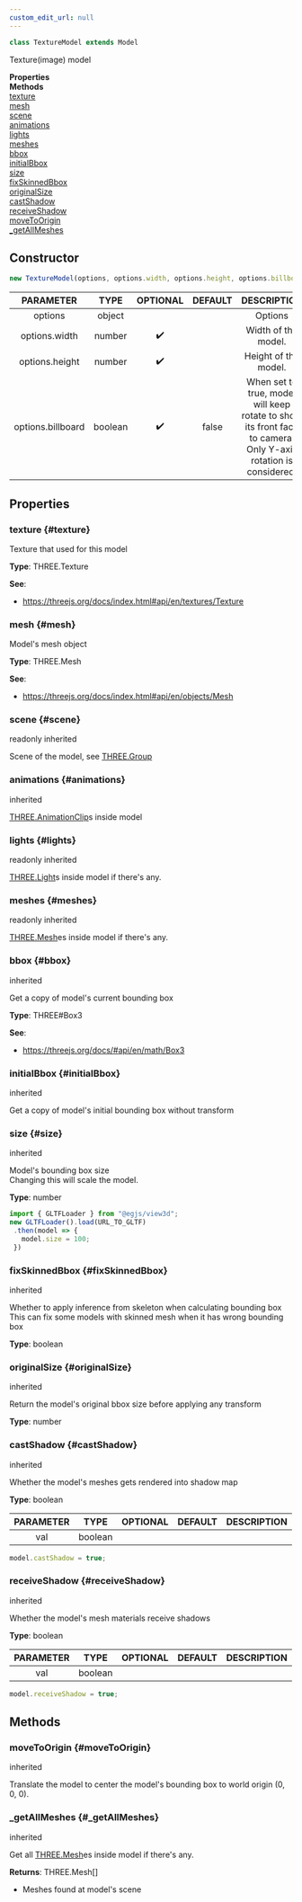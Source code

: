 ```yaml
---
custom_edit_url: null
---
```


```ts
class TextureModel extends Model
```
Texture(image) model

<div className="container">
  <div className="row mb-2"><div className="col col--6"><strong>Properties</strong></div><div className="col col--6"><strong>Methods</strong></div></div>
  <div className="row"><div className="col col--6"><a href="#texture">texture</a><br/><a href="#mesh">mesh</a><br/><a href="#scene">scene</a><br/><a href="#animations">animations</a><br/><a href="#lights">lights</a><br/><a href="#meshes">meshes</a><br/><a href="#bbox">bbox</a><br/><a href="#initialBbox">initialBbox</a><br/><a href="#size">size</a><br/><a href="#fixSkinnedBbox">fixSkinnedBbox</a><br/><a href="#originalSize">originalSize</a><br/><a href="#castShadow">castShadow</a><br/><a href="#receiveShadow">receiveShadow</a></div><div className="col col--6"><a href="#moveToOrigin">moveToOrigin</a><br/><a href="#_getAllMeshes">_getAllMeshes</a></div></div>
</div>

## Constructor
```ts
new TextureModel(options, options.width, options.height, options.billboard)
```
|PARAMETER|TYPE|OPTIONAL|DEFAULT|DESCRIPTION|
|:---:|:---:|:---:|:---:|:---:|
|options|object|||Options|
|options.width|number|✔️||Width of the model.|
|options.height|number|✔️||Height of the model.|
|options.billboard|boolean|✔️|false|When set to true, model will keep rotate to show its front face to camera. Only Y-axis rotation is considered.|

## Properties

### texture {#texture}

<div className="bulma-tags">

</div>

Texture that used for this model

**Type**: THREE.Texture

**See**:
- https://threejs.org/docs/index.html#api/en/textures/Texture

### mesh {#mesh}

<div className="bulma-tags">

</div>

Model's mesh object

**Type**: THREE.Mesh

**See**:
- https://threejs.org/docs/index.html#api/en/objects/Mesh

### scene {#scene}

<div className="bulma-tags">
  <span className="bulma-tag is-warning">readonly</span>
  <span className="bulma-tag is-danger">inherited</span>
</div>

Scene of the model, see [THREE.Group](https://threejs#org/docs/#api/en/objects/Group)

### animations {#animations}

<div className="bulma-tags">
  <span className="bulma-tag is-danger">inherited</span>
</div>

[THREE.AnimationClip](https://threejs#org/docs/#api/en/animation/AnimationClip)s inside model

### lights {#lights}

<div className="bulma-tags">
  <span className="bulma-tag is-warning">readonly</span>
  <span className="bulma-tag is-danger">inherited</span>
</div>

[THREE.Light](https://threejs#org/docs/#api/en/lights/Light)s inside model if there's any.

### meshes {#meshes}

<div className="bulma-tags">
  <span className="bulma-tag is-warning">readonly</span>
  <span className="bulma-tag is-danger">inherited</span>
</div>

[THREE.Mesh](https://threejs#org/docs/#api/en/objects/Mesh)es inside model if there's any.

### bbox {#bbox}

<div className="bulma-tags">
  <span className="bulma-tag is-danger">inherited</span>
</div>

Get a copy of model's current bounding box

**Type**: THREE#Box3

**See**:
- https://threejs.org/docs/#api/en/math/Box3

### initialBbox {#initialBbox}

<div className="bulma-tags">
  <span className="bulma-tag is-danger">inherited</span>
</div>

Get a copy of model's initial bounding box without transform

### size {#size}

<div className="bulma-tags">
  <span className="bulma-tag is-danger">inherited</span>
</div>

Model's bounding box size<br />Changing this will scale the model.

**Type**: number

```ts
import { GLTFLoader } from "@egjs/view3d";
new GLTFLoader().load(URL_TO_GLTF)
 .then(model => {
   model.size = 100;
 })
```

### fixSkinnedBbox {#fixSkinnedBbox}

<div className="bulma-tags">
  <span className="bulma-tag is-danger">inherited</span>
</div>

Whether to apply inference from skeleton when calculating bounding box<br />This can fix some models with skinned mesh when it has wrong bounding box

**Type**: boolean

### originalSize {#originalSize}

<div className="bulma-tags">
  <span className="bulma-tag is-danger">inherited</span>
</div>

Return the model's original bbox size before applying any transform

**Type**: number

### castShadow {#castShadow}

<div className="bulma-tags">
  <span className="bulma-tag is-danger">inherited</span>
</div>

Whether the model's meshes gets rendered into shadow map

**Type**: boolean

|PARAMETER|TYPE|OPTIONAL|DEFAULT|DESCRIPTION|
|:---:|:---:|:---:|:---:|:---:|
|val|boolean||||

```ts
model.castShadow = true;
```

### receiveShadow {#receiveShadow}

<div className="bulma-tags">
  <span className="bulma-tag is-danger">inherited</span>
</div>

Whether the model's mesh materials receive shadows

**Type**: boolean

|PARAMETER|TYPE|OPTIONAL|DEFAULT|DESCRIPTION|
|:---:|:---:|:---:|:---:|:---:|
|val|boolean||||

```ts
model.receiveShadow = true;
```

## Methods

### moveToOrigin {#moveToOrigin}

<div className="bulma-tags">
  <span className="bulma-tag is-danger">inherited</span>
</div>

Translate the model to center the model's bounding box to world origin (0, 0, 0).

### _getAllMeshes {#_getAllMeshes}

<div className="bulma-tags">
  <span className="bulma-tag is-danger">inherited</span>
</div>

Get all [THREE.Mesh](https://threejs#org/docs/#api/en/objects/Mesh)es inside model if there's any.

**Returns**: THREE.Mesh[]
- Meshes found at model's scene

